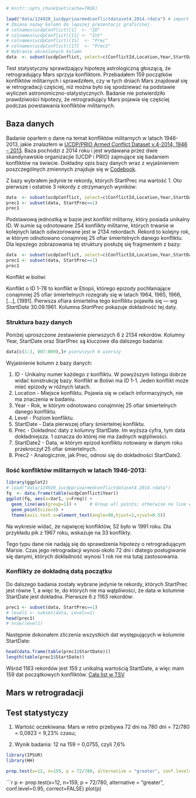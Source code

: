 ```r
# knitr::opts_chunk$set(cache=TRUE)
```
```r
load("data/124920_1ucdpprioarmedconflictdataset4.2014.rdata") # import DB doucdpConflict
# Zmiana nazwy kolumn do lepszej prezentacji graficznej.
# colnames(ucdpConflict)[1]  <- "ID"
# colnames(ucdpConflict)[11] <- "Int"
# colnames(ucdpConflict)[15]  <- "Prec"
# colnames(ucdpConflict)[17]  <- "Prec2"
# Wybranie określonych kolumn 
data  <- subset(ucdpConflict, select=c(ConflictId,Location,Year,StartDate,StartPrec))
```

Test statystyczny sprawdzający hipotezę astrologiczną głoszącą, że retrogradujący Mars sprzyja konfliktom. Przebadałem 159 początków konfliktów militarnych i sprawdziłem, czy w tych dniach Mars znajdował się w retrogradacji częściej, niż można było się spodziewać na podstawie wyliczeń astronomiczno-statystycznych. Badanie nie potwierdziło prawdziwości hipotezy, że retrogradujący Mars pojawia się częściej podczas powstawania konfliktów militarnych.

## Baza danych 

Badanie oparłem o dane na temat konfliktów militarnych w latach 1946-2013, jakie znalazłem w [UCDP/PRIO Armed Conflict Dataset v.4-2014, 1946 – 2013](http://www.pcr.uu.se/research/ucdp/datasets/ucdp_prio_armed_conflict_dataset/). Baza pochodzi z 2014 roku i jest wydawana przez dwie skandynawskie organizacjie (UCDP i PRIO) zajmujące się badaniem konfliktów na świecie. Dokładny opis bazy danych wraz z wyjaśnieniem poszczególnych zmiennych znajduje się w [Codebook](http://www.pcr.uu.se/digitalAssets/124/124920_1codebook_ucdp_prio-armed-conflict-dataset-v4_2014.pdf).

Z bazy wybrałem jedynie te rekordy, których StartPrec ma wartość 1. Oto pierwsze i ostatnie 3 rekordy z otrzymanych wyników:

```r
data  <- subset(ucdpConflict, select=c(ConflictId,Location,Year,StartDate,StartPrec))
prec1 <- subset(data, StartPrec==1)
prec1
```

Podstawową jednostką w bazie jest konflikt militarny, który posiada unikalny ID. W sumie są odnotowane 254 konfilkty  militarne, których trwanie w kolejnych latach odwzorowane jest w 2134 rekordach. Rekord to kolejny rok, w którym odnotowano conajmniej 25 ofiar śmiertelnych danego konfliktu. Dla lepszego zobrazowania tej struktury posłużę się fragmentem z bazy: 

```r
data  <- subset(ucdpConflict, select=c(ConflictId,Location,Year,StartDate,StartPrec))
prec1 <- subset(data, StartPrec==1)
prec1
```

Konflikt w boliwi

Konflikt o ID 1-78 to konflikt w Etiopii, którego epizody pochłaniające conajmniej 25 ofiar śmiertelnych rozegrały się w latach 1964, 1965, 1966, [...], [1991]. Pierwsza ofiara śmiertelna tego konfliktu pojawiła się — wg _StartDate_ 30.09.1961. Kolumna _StartPrec_ pokazuje dokładność tej daty. 

### Struktura bazy danych

Poniżej uproszczone zestawienie pierwszych 6 z 2134 rekordów. Kolumny Year, StartDate oraz StartPrec są kluczowe dla dalszego badania:

```r

data[c(1:3, 807:809),]# pierwszych 6 wierszy
```

Wyjaśnienie kolumn z bazy danych:

1. ID - Unikalny numer każdego z konfliktu. W powyższym listingu dobrze widać konstrukcję bazy. Konflikt w Boliwi ma ID 1-1. Jeden konflikt może mieć epizody w różnych latach.
2. Location - Miejsce konfliktu. Pojawia się w celach informacyjnych, nie ma znaczenia w badaniu.
3. Year - Rok, w którym odnotowano conajmniej 25 ofiar śmiertelnych danego konfliktu.
4. Level - Poziom konfliktu.
4. StartDate - Data pierwszej ofiary śmiertelnej konfliktu.
5. Prec - Dokładnoć daty z kolumny StartDate. Im wyższa cyfra, tym data dokładniejsza. 1 oznacza do której nie ma żadnych wątpliwości.
6. StartDate2 - Data, w którym epizod konfliktu notowany w danym roku przekroczył 25 ofiar śmiertelnych.
7. Prec2 - Analogicznie, jak Prec, odnosi się do dokładności StartDate2.

### Ilość konfliktów militarnych w latach 1946-2013:

```r
library(ggplot2)
# load("data/124920_1ucdpprioarmedconflictdataset4.2014.rdata")
fq  <- data.frame(table(ucdpConflict$Year))
ggplot(fq, aes(x=Var1, y=Freq)) +
  geom_line(aes(group=1)) +     # Group all points; otherwise no line will show
  geom_point(size=3) +
  theme(axis.text.x=element_text(angle=90,hjust=1,vjust=0.5))
```

Na wykresie widać, że najwięcej konfliktów, 52 było w 1991 roku. Dla przykładu pik z 1967 roku, wskazuje na 33 konflikty.

Tego typu dane nie nadają się do sprawdzenia hipotezy o retrogradującym Marsie. Czas jego retrogradacji wynosi około 72 dni i dlatego posługiwanie się danymi, których dokładność wynosi 1 rok nie ma tutaj zastosowania. 

### Konflikty ze dokładną datą początku

Do dalszego badania zostały wybrane jedynie te rekordy, których StartPrec jest równe 1, a więc te, do których nie ma wątpliwości, że data w kolumnie StartDate jest dokładna. Pierwsze 6 z 1163 rekordów:

```r
prec1 <- subset(data, StartPrec==1)
# level1 <- subset(data, Level==1)
head(prec1)
# nrow(level1)
```

Następnie dokonałem zliczenia wszystkich dat występujących w kolumnie StartDate:

```r
head(data.frame(table(prec1$StartDate)))
length(table(prec1$StartDate))
```

Wśród 1163 rekordów jest 159 z unikalną wartością StartDate, a więc mam 159 dat początkowych konfliktów. [Cała list w TSV]('')

## Mars w retrogradacji

## Test statystyczy

1. Wartość oczekiwana: Mars w retro przebywa 72 dni na 780 dni = 72/780 = 0,0923 = 9,23% czasu;

2. Wynik badania: 12 na 159 = 0,0755, czyli 7,6%

```r
library(IPSUR) 
library(HH)
```

```r
prop.test(x=12, n=159, p = 72/780, alternative = "greater", conf.level=0.95, correct=FALSE)
```

```r
p <- prop.test(x=12, n=159, p = 72/780, alternative = "greater", conf.level=0.95, correct=FALSE)
plot(p)